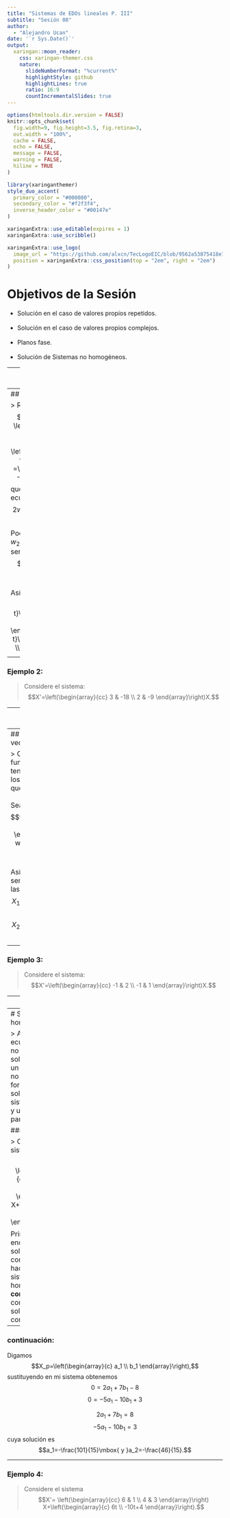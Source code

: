 ```yaml
---
title: "Sistemas de EDOs lineales P. III"
subtitle: "Sesión 08"
author: 
  - "Alejandro Ucan"
date: '`r Sys.Date()`'
output:
  xaringan::moon_reader:
    css: xaringan-themer.css
    nature:
      slideNumberFormat: "%current%"
      highlightStyle: github
      highlightLines: true
      ratio: 16:9
      countIncrementalSlides: true
---
```


```r
options(htmltools.dir.version = FALSE)
knitr::opts_chunk$set(
  fig.width=9, fig.height=3.5, fig.retina=3,
  out.width = "100%",
  cache = FALSE,
  echo = FALSE,
  message = FALSE, 
  warning = FALSE,
  hiline = TRUE
)
```

```r
library(xaringanthemer)
style_duo_accent(
  primary_color = "#000080",
  secondary_color = "#f2f3f4",
  inverse_header_color = "#00147e"
)
```

```r
xaringanExtra::use_editable(expires = 1)
xaringanExtra::use_scribble()
```

```r
xaringanExtra::use_logo(
  image_url = "https://github.com/alxcn/TecLogoEIC/blob/9562a53875418e749a296c85808a19c85fc4be74/IngenieriaCiencias_Horizontal_RGB.png",
  position = xaringanExtra::css_position(top = "2em", right = "2em")
)
```
# Objetivos de la Sesión

* Solución en el caso de valores propios repetidos. <br/><br/>
* Solución en el caso de valores propios complejos. <br/><br/>
* Planos fase. <br/><br/>
* Solución de Sistemas no homogéneos.

---
# Valores propios repetidos.

> Considere el sistema: $$X'=\left(\begin{array}{cc} 1 & 2 \\ -2 & -3 \end{array}\right) X.$$ Queremos construir una solución general. El polinomio característico es: $$\lambda^2-2\lambda +1=0,$$ así que el único valor propio es $\lambda=1.$ Su vector propio es $$(A+I)=\left(\begin{array}{cc} 2 & 2 \\ -2 & -2 \end{array}\right)\Rightarrow 2v_1+2v_2=0\Rightarrow v_2=-v_1.$$ <br/>
Para conseguir el otro vector para que nuestra solución general este completo, para esto  debemos resolver $$(A-\lambda I)w=v.$$

---
## Continuación ejemplo

> Resolvamos para $$(A+I)w=v\Rightarrow \left(\begin{array}{cc} 2 & 2 \\ -2 & -2 \end{array}\right) \left(\begin{array}{c} w_1  \\ w_2 \end{array}\right) =\left(\begin{array}{c} 1  \\ -1 \end{array}\right),$$ que se reduce a la ecuación $$2w_1+2w_2=1\Leftrightarrow 2w_1=1+2w_2.$$ Podemos tomar el valor $w_2=0,$ y mi otro vector sería $$\left(\begin{array}{c} 1/2 \\ 0 \end{array}\right)$$ Así mi solución general es $$X=c_1e^{-t}\left(\begin{array}{c} -1 \\ 1 \end{array}\right)+c_2te^{-t}\left(\begin{array}{c} 1/2 \\ 0 \end{array}\right).$$

---
### Ejemplo 2:

> Considere el sistema: $$X'=\left(\begin{array}{cc} 3 & -18 \\ 2 & -9 \end{array}\right)X.$$


---
# Valores propios complejos.

> Consideremos el sistema $$X'= \left(\begin{array}{cc} 6 & -1 \\ 5 & 4 \end{array}\right) X.$$ <br/><br/> Su polinomio caracteristico es $$\lambda^2-10\lambda+29=0\Rightarrow \lambda_1=5+2i\quad \lambda_2=5-2i.$$ <br/><br/> Sus vectores propios son $$v_1=\left(\begin{array}{c} 1 \\ 1-2i \end{array}\right)\quad v_2=\left(\begin{array}{c} 1 \\ 1+2i \end{array}\right)$$
---
## Reescribiendo los vectores propios: 

> Como queremos funciones reales, tenemos que reescribir los vectores de tal forma que sean reales. <br/><br/>
Sean $$w_1=\left(\begin{array}{c} 1 \\ 1 \end{array}\right) \quad w_2=\left(\begin{array}{c} 0 \\ -2 \end{array}\right)$$ Así mi solución general será la combinación de las soluciones $$X_1=(w_1\cos(2t)-w_2 \sin(2t))e^{t}$$ $$X_2=(w_2\cos(2t)+w_1\sin(2t))e^t.$$

---
### Ejemplo 3:

> Considere el sistema: $$X'=\left(\begin{array}{cc} -1 & 2 \\ -1 & 1 \end{array}\right)X.$$

---
# Planos Fase:

<iframe src="https://www.geogebra.org/calculator/xnzc4b6w?embed" width="1200" height="450" allowfullscreen style="border: 1px solid #e4e4e4;border-radius: 4px;" frameborder="0"></iframe>

---
# Sistemas no homogéneos

> Al igual que las ecuaciones lineales no homogéneas, la solución general de un sistema de EDOs no homogénea está formada por la solución general del sistema homogéneo y una solución particular. 

### Ejemplo 3: 

> Considere el sistema $$X'= \left(\begin{array}{cc} 2 & 7 \\ -5 & -10 \end{array}\right) X+\left(\begin{array}{c} -8 \\ 3 \end{array}\right).$$ Primero encontremos la solución particular, como el vector que hace nuestro sistema no homogéneo es __constante__ podemos considerar que mi solución modelo es constante,

---
### continuación:

Digamos $$X_p=\left(\begin{array}{c} a_1 \\ b_1 \end{array}\right),$$ 
sustituyendo en mi sistema obtenemos
$$0=2a_1+7b_1-8$$ $$0=-5a_1-10b_1+3$$ 

$$2a_1+7b_1=8 $$ $$-5a_1-10b_1=3$$ cuya solución es $$a_1=-\frac{101}{15}\mbox{ y }a_2=-\frac{46}{15}.$$

---
### Ejemplo 4:

> Considere el sistema $$X'= \left(\begin{array}{cc} 6 & 1 \\ 4 & 3 \end{array}\right) X+\left(\begin{array}{c} 6t \\ -10t+4 \end{array}\right).$$ 